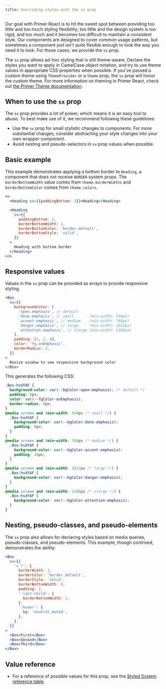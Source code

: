 ```yaml
---
title: Overriding styles with the sx prop
---
```


Our goal with Primer React is to hit the sweet spot between providing too little and too much styling flexibility; too little and the design system is too rigid, and too much and it becomes too difficult to maintain a consistent style. Our components are designed to cover common usage patterns, but sometimes a component just isn't _quite_ flexible enough to look the way you need it to look. For those cases, we provide the `sx` prop.

The `sx` prop allows ad-hoc styling that is still theme-aware. Declare the styles you want to apply in CamelCase object notation, and try to use theme values in appropriate CSS properties when possible. If you've passed a custom theme using `ThemeProvider` or a `theme` prop, the `sx` prop will honor the custom theme. For more information on theming in Primer React, check out [the Primer Theme documentation](/primer-theme).

## When to use the `sx` prop

The `sx` prop provides a lot of power, which means it is an easy tool to abuse. To best make use of it, we recommend following these guidelines:

- Use the `sx` prop for small stylistic changes to components. For more substantial changes, consider abstracting your style changes into your own wrapper component.
- Avoid nesting and pseudo-selectors in `sx` prop values when possible.

## Basic example

This example demonstrates applying a bottom border to `Heading`, a component that does not receive `BORDER` system props. The `borderBottomWidth` value comes from `theme.borderWidths` and `borderBottomColor` comes from `theme.colors`.

```jsx live
<>
  <Heading sx={{paddingBottom: 2}}>Heading</Heading>

  <Heading
    sx={{
      paddingBottom: 2,
      borderBottomWidth: 1,
      borderBottomColor: 'border.default',
      borderBottomStyle: 'solid',
    }}
  >
    Heading with bottom border
  </Heading>
</>
```

## Responsive values

Values in the `sx` prop can be provided as arrays to provide responsive styling.

```jsx live
<Box
  sx={{
    backgroundColor: [
      'open.emphasis', // default
      'done.emphasis', // small       (min-width: 544px)
      'accent.emphasis', // medium    (min-width: 768px)
      'danger.emphasis', // large     (min-width: 1012px)
      'attention.emphasis', // xlarge (min-width: 1280px)
    ],
    padding: [2, 2, 4],
    color: 'fg.onEmphasis',
    borderRadius: 2,
  }}
>
  Resize window to see responsive background color
</Box>
```

This generates the following CSS:

```css
.Box-hsdYAF {
  background-color: var(--bgColor-open-emphasis); /* default */
  padding: 8px;
  color: var(--fgColor-onEmphasis);
  border-radius: 6px;
}
@media screen and (min-width: 544px /* small */) {
  .Box-hsdYAF {
    background-color: var(--bgColor-done-emphasis);
    padding: 8px;
  }
}
@media screen and (min-width: 768px /* medium */) {
  .Box-hsdYAF {
    background-color: var(--bgColor-accent-emphasis);
    padding: 16px;
  }
}
@media screen and (min-width: 1012px /* large */) {
  .Box-hsdYAF {
    background-color: var(--bgColor-danger-emphasis);
  }
}
@media screen and (min-width: 1280px /* xlarge */) {
  .Box-hsdYAF {
    background-color: var(--bgColor-attention-emphasis);
  }
}
```

## Nesting, pseudo-classes, and pseudo-elements

The `sx` prop also allows for declaring styles based on media queries, pseudo-classes, and pseudo-elements. This example, though contrived, demonstrates the ability:

```jsx live
<Box
  sx={{
    '> *': {
      borderWidth: 1,
      borderColor: 'border.default',
      borderStyle: 'solid',
      borderBottomWidth: 0,
      padding: 2,
      ':last-child': {
        borderBottomWidth: 1,
      },
      ':hover': {
        bg: 'neutral.muted',
      },
    },
  }}
>
  <Box>First</Box>
  <Box>Second</Box>
  <Box>Third</Box>
</Box>
```

## Value reference

- For a reference of possible values for this prop, see the [Styled System reference table](https://github.com/styled-system/styled-system/blob/master/docs/table.md).
